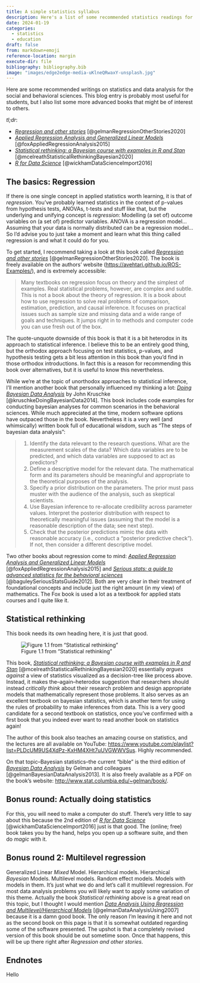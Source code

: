 ```yaml
---
title: A simple statistics syllabus
description: Here's a list of some recommended statistics readings for behavioral and social scientists so I don't have to keep sending the same email out over and over again.
date: 2024-01-19
categories:
  - statistics
  - education
draft: false
from: markdown+emoji
reference-location: margin
execute-dir: file
bibliography: bibliography.bib
image: "images/edge2edge-media-uKlneQRwaxY-unsplash.jpg"
---
```


Here are some recommended writings on statistics and data analysis for the social and behavioral sciences. This blog entry is probably most useful for students, but I also list some more advanced books that might be of interest to others.

*tl;dr*:

-   [*Regression and other stories*](https://avehtari.github.io/ROS-Examples) [@gelmanRegressionOtherStories2020]
-   [*Applied Regression Analysis and Generalized Linear Models*](https://www.john-fox.ca/AppliedRegression/index.html) [@foxAppliedRegressionAnalysis2015]
-   [*Statistical rethinking: a Bayesian course with examples in R and Stan*](https://xcelab.net/rm/statistical-rethinking/) [@mcelreathStatisticalRethinkingBayesian2020]
-   [*R for Data Science*](https://r4ds.hadley.nz/) [@wickhamDataScienceImport2016]

## The basics: Regression

If there is one single concept in applied statistics worth learning, it is that of *regression*. You've probably learned statistics in the context of p-values from hypothesis tests, ANOVAs, t-tests and stuff like that, but the underlying and unifying concept is *regression*: Modelling (a set of) outcome variables on (a set of) predictor variables. ANOVA is a regression model... Assuming that your data is normally distributed can be a regression model... So I'd advise you to just take a moment and learn what this thing called regression is and what it could do for you.

To get started, I recommend taking a look at this book called [*Regression and other stories*](https://avehtari.github.io/ROS-Examples) [@gelmanRegressionOtherStories2020]. The book is freely available on the authors' website (<https://avehtari.github.io/ROS-Examples/>), and is extremely accessible:

> Many textbooks on regression focus on theory and the simplest of examples. Real statistical problems, however, are complex and subtle. This is not a book about the theory of regression. It is a book about how to use regression to solve real problems of comparison, estimation, prediction, and causal inference. It focuses on practical issues such as sample size and missing data and a wide range of goals and techniques. It jumps right in to methods and computer code you can use fresh out of the box.

The quote-unquote downside of this book is that it is a bit heterodox in its approach to statistical inference. I believe this to be an entirely good thing, but the orthodox approach focusing on test statistics, p-values, and hypothesis testing gets a bit less attention in this book than you'd find in those orthodox introductions. In fact this is a reason for recommending this book over alternatives, but it is useful to know this nevertheless.

While we're at the topic of unorthodox approaches to statistical inference, I'll mention another book that personally influenced my thinking a lot: [*Doing Bayesian Data Analysis*](https://sites.google.com/site/doingbayesiandataanalysis/) by John Kruschke [@kruschkeDoingBayesianData2014]. This book includes code examples for conducting bayesian analyses for common scenarios in the behavioral sciences. While much appreciated at the time, modern software options have outpaced those in the book. Nevertheless it is a very well (and whimsically) written book full of educational wisdom, such as "The steps of bayesian data analysis":

> 1.  Identify the data relevant to the research questions. What are the measurement scales of the data? Which data variables are to be predicted, and which data variables are supposed to act as predictors?
> 2.  Define a descriptive model for the relevant data. The mathematical form and its parameters should be meaningful and appropriate to the theoretical purposes of the analysis.
> 3.  Specify a prior distribution on the parameters. The prior must pass muster with the audience of the analysis, such as skeptical scientists.
> 4.  Use Bayesian inference to re-allocate credibility across parameter values. Interpret the posterior distribution with respect to theoretically meaningful issues (assuming that the model is a reasonable description of the data; see next step).
> 5.  Check that the posterior predictions mimic the data with reasonable accuracy (i.e., conduct a “posterior predictive check”). If not, then consider a different descriptive model.

Two other books about regression come to mind: [*Applied Regression Analysis and Generalized Linear Models*](https://www.john-fox.ca/AppliedRegression/index.html) [@foxAppliedRegressionAnalysis2015] and [*Serious stats: a guide to advanced statistics for the behavioral sciences*](http://irep.ntu.ac.uk/id/eprint/16540/) [@baguleySeriousStatsGuide2012]. Both are very clear in their treatment of foundational concepts and include just the right amount (in my view) of mathematics. The Fox book is used a lot as a textbook for applied stats courses and I quite like it.

## Statistical rethinking

This book needs its own heading here, it is just that good.

![Figure 1.1 from "Statistical rethinking"](images/rethinking-fig-1-1.png){fig-alt="Example decision tree, or flowchart, for selecting an appropri- ate statistical procedure. Beginning at the top, the user answers a series of questions about measurement and intent, arriving eventually at the name of a procedure. Many such decision trees are possible." fig-align="center"}

This book, [*Statistical rethinking: a Bayesian course with examples in R and Stan*](https://xcelab.net/rm/statistical-rethinking/) [@mcelreathStatisticalRethinkingBayesian2020] essentially *argues against* a view of statistics visualized as a decision-tree like process above. Instead, it makes the–again–heterodox suggestion that researchers should instead *critically think* about their research problem and design appropriate models that mathematically represent those problems. It also serves as an excellent textbook on bayesian statistics, which is another term for using the rules of probability to make inferences from data. This is a very good candidate for a second textbook on statistics, once you've confirmed with a first book that you indeed ever want to read another book on statistics again!

The author of this book also teaches an amazing course on statistics, and the lectures are all available on YouTube: <https://www.youtube.com/playlist?list=PLDcUM9US4XdPz-KxHM4XHt7uUVGWWVSus>. Highly recommended.

On that topic–Bayesian statistics–the current "bible" is the third edition of [*Bayesian Data Analysis*](http://www.stat.columbia.edu/~gelman/book/) by Gelman and colleagues [@gelmanBayesianDataAnalysis2013]. It is also freely available as a PDF on the book's website: <http://www.stat.columbia.edu/~gelman/book/>.

## Bonus round: Actually doing statistics

For this, you will need to make a computer do stuff. There's very little to say about this because the 2nd edition of [*R for Data Science*](https://r4ds.hadley.nz/) [@wickhamDataScienceImport2016] just is that good. The (online; free) book takes you by the hand, helps you open up a software suite, and then do *magic* with it.

## Bonus round 2: Multilevel regression

Generalized Linear *Mixed* Model. Hierarchical models. Hierarchical *Bayesian* Models. Multilevel models. Random effect models. Models with models in them. It's just what we do and let's call it multilevel regression. For most data analysis problems you will likely want to apply some variation of this theme. Actually the book *Statistical rethinking* above is a great read on this topic, but I thought I would mention [*Data Analysis Using Regression and Multilevel/Hierarchical Models*](http://www.stat.columbia.edu/~gelman/arm/) [@gelmanDataAnalysisUsing2007] because it is a damn good book. The only reason I'm leaving it here and not as the second book on this page is that it is somewhat outdated regarding some of the software presented. The upshot is that a completely revised version of this book should be out sometime soon. Once that happens, this will be up there right after *Regression and other stories*.

## Endnotes {.appendix}

Hello